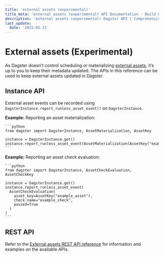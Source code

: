 ```yaml
---
title: 'external assets (experimental)'
title_meta: 'external assets (experimental) API Documentation - Build Better Data Pipelines | Python Reference Documentation for Dagster'
description: 'external assets (experimental) Dagster API | Comprehensive Python API documentation for Dagster, the data orchestration platform. Learn how to build, test, and maintain data pipelines with our detailed guides and examples.'
last_update:
  date: '2025-01-21'
---
```


<div class="section" id="external-assets-experimental">


# External assets (Experimental)

As Dagster doesn’t control scheduling or materializing [external assets](https://docs.dagster.io/concepts/assets/external-assets), it’s up to you to keep their metadata updated. The APIs in this reference can be used to keep external assets updated in Dagster.

<div class="section" id="instance-api">


## Instance API

External asset events can be recorded using `DagsterInstance.report_runless_asset_event()` on `DagsterInstance`.

<strong>Example:</strong> Reporting an asset materialization:

    ```python
    from dagster import DagsterInstance, AssetMaterialization, AssetKey

    instance = DagsterInstance.get()
    instance.report_runless_asset_event(AssetMaterialization(AssetKey("example_asset")))
    ```
<strong>Example:</strong> Reporting an asset check evaluation:

    ```python
    from dagster import DagsterInstance, AssetCheckEvaluation, AssetCheckKey

    instance = DagsterInstance.get()
    instance.report_runless_asset_event(
      AssetCheckEvaluation(
        asset_key=AssetKey("example_asset"),
        check_name="example_check",
        passed=True
      )
    )
    ```
</div>


<div class="section" id="rest-api">

## REST API

Refer to the [External assets REST API reference](https://docs.dagster.io/apidocs/external-assets-rest) for information and examples on the available APIs.

</div></div>
